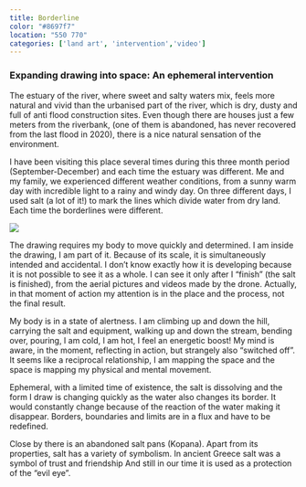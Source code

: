 ```yaml
---
title: Borderline 
color: "#8697f7"
location: "550 770"
categories: ['land art', 'intervention','video']
---
```


### Expanding drawing into space: An ephemeral intervention

The estuary of the river, where sweet and salty waters mix, feels more natural and vivid than the urbanised part of the river, which is dry, dusty and full of anti flood construction sites. Even though there are houses just a few meters from the riverbank, (one of them is abandoned, has never recovered from the last flood in 2020), there is a nice natural sensation of the environment.

I have been visiting this place several times during this three month period (September-December) and each time the estuary was different. Me and my family, we experienced different weather conditions, from a sunny warm day with incredible light to a rainy and windy day. On three different days, I used salt (a lot of it!) to mark the lines which divide water from dry land. Each time the borderlines were different. 

![](borderline/cover.jpg)

The drawing requires my body to move quickly and determined. I am inside the drawing, I am part of it. Because of its scale, it is simultaneously intended and accidental. I don’t know exactly how it is developing because it is not possible to see it as a whole. I can see it only after I “finish” (the salt is finished), from the aerial pictures and videos made by the drone. Actually, in that moment of action my attention is in the place and the process, not the final result. 

My body is in a state of alertness. I am climbing up and down the hill, carrying the salt and equipment, walking up and down the stream, bending over, pouring, I am cold, I am hot, I feel an energetic boost! My mind is aware, in the moment, reflecting in action, but strangely also “switched off”. It seems like a reciprocal relationship, I am mapping the space and the space is mapping my physical and mental movement. 

<VideoPlayer src="Nexus/jndytbcnhy6bbxnzgqc4"  />


Ephemeral, with a limited time of existence, the salt is dissolving and the form I draw is changing quickly as the water also changes its border. It would constantly change because of the reaction of the water making it disappear.  Borders, boundaries and limits are in a flux and have to be redefined. 

<Gallery folder="borderline/impressions" grid={2} />

Close by there is an abandoned salt pans (Kopana). Apart from its properties, salt has a variety of symbolism. In ancient Greece salt was a symbol of trust and friendship And still in our time it is used as a protection of the “evil eye”.


<Gallery folder="borderline/making-off" grid={2} />



